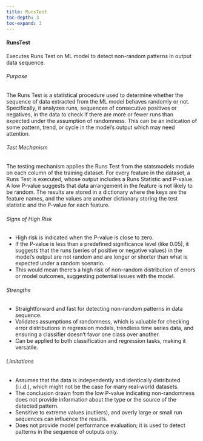 ```yaml
---
title: RunsTest
toc-depth: 3
toc-expand: 3
---
```







#### RunsTest

Executes Runs Test on ML model to detect non-random patterns in output data sequence.

###### Purpose

The Runs Test is a statistical procedure used to determine whether the sequence of data extracted from the ML model
behaves randomly or not. Specifically, it analyzes runs, sequences of consecutive positives or negatives, in the
data to check if there are more or fewer runs than expected under the assumption of randomness. This can be an
indication of some pattern, trend, or cycle in the model's output which may need attention.

###### Test Mechanism

The testing mechanism applies the Runs Test from the statsmodels module on each column of the training dataset. For
every feature in the dataset, a Runs Test is executed, whose output includes a Runs Statistic and P-value. A low
P-value suggests that data arrangement in the feature is not likely to be random. The results are stored in a
dictionary where the keys are the feature names, and the values are another dictionary storing the test statistic
and the P-value for each feature.

###### Signs of High Risk

- High risk is indicated when the P-value is close to zero.
- If the P-value is less than a predefined significance level (like 0.05), it suggests that the runs (series of
positive or negative values) in the model's output are not random and are longer or shorter than what is expected
under a random scenario.
- This would mean there's a high risk of non-random distribution of errors or model outcomes, suggesting potential
issues with the model.

###### Strengths

- Straightforward and fast for detecting non-random patterns in data sequence.
- Validates assumptions of randomness, which is valuable for checking error distributions in regression models,
trendless time series data, and ensuring a classifier doesn't favor one class over another.
- Can be applied to both classification and regression tasks, making it versatile.

###### Limitations

- Assumes that the data is independently and identically distributed (i.i.d.), which might not be the case for many
real-world datasets.
- The conclusion drawn from the low P-value indicating non-randomness does not provide information about the type
or the source of the detected pattern.
- Sensitive to extreme values (outliers), and overly large or small run sequences can influence the results.
- Does not provide model performance evaluation; it is used to detect patterns in the sequence of outputs only.




 